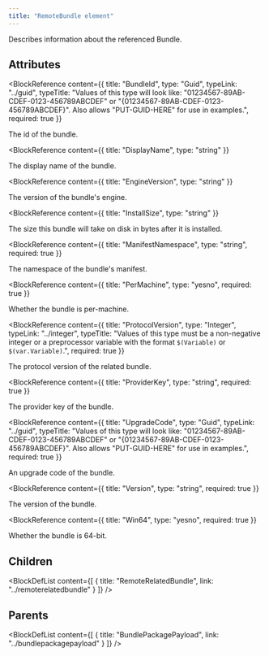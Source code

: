 ```yaml
---
title: "RemoteBundle element"
---
```



Describes information about the referenced Bundle.


## Attributes

<BlockWrapper>

  <BlockReference
    content={{
      title: "BundleId",
      type: "Guid",
      typeLink: "../guid",
      typeTitle: "Values of this type will look like: \"01234567-89AB-CDEF-0123-456789ABCDEF\" or \"{01234567-89AB-CDEF-0123-456789ABCDEF}\". Also allows \"PUT-GUID-HERE\" for use in examples.",
      required: true
    }}
  >
  The id of the bundle.
  </BlockReference>

  <BlockReference
    content={{
      title: "DisplayName",
      type: "string"
    }}
  >
  The display name of the bundle.
  </BlockReference>

  <BlockReference
    content={{
      title: "EngineVersion",
      type: "string"
    }}
  >
  The version of the bundle's engine.
  </BlockReference>

  <BlockReference
    content={{
      title: "InstallSize",
      type: "string"
    }}
  >
  The size this bundle will take on disk in bytes after it is installed.
  </BlockReference>

  <BlockReference
    content={{
      title: "ManifestNamespace",
      type: "string",
      required: true
    }}
  >
  The namespace of the bundle's manifest.
  </BlockReference>

  <BlockReference
    content={{
      title: "PerMachine",
      type: "yesno",
      required: true
    }}
  >
  Whether the bundle is per-machine.
  </BlockReference>

  <BlockReference
    content={{
      title: "ProtocolVersion",
      type: "Integer",
      typeLink: "../integer",
      typeTitle: "Values of this type must be a non-negative integer or a preprocessor variable with the format `$(Variable)` or `$(var.Variable)`.",
      required: true
    }}
  >
  The protocol version of the related bundle.
  </BlockReference>

  <BlockReference
    content={{
      title: "ProviderKey",
      type: "string",
      required: true
    }}
  >
  The provider key of the bundle.
  </BlockReference>

  <BlockReference
    content={{
      title: "UpgradeCode",
      type: "Guid",
      typeLink: "../guid",
      typeTitle: "Values of this type will look like: \"01234567-89AB-CDEF-0123-456789ABCDEF\" or \"{01234567-89AB-CDEF-0123-456789ABCDEF}\". Also allows \"PUT-GUID-HERE\" for use in examples.",
      required: true
    }}
  >
  An upgrade code of the bundle.
  </BlockReference>

  <BlockReference
    content={{
      title: "Version",
      type: "string",
      required: true
    }}
  >
  The version of the bundle.
  </BlockReference>

  <BlockReference
    content={{
      title: "Win64",
      type: "yesno",
      required: true
    }}
  >
  Whether the bundle is 64-bit.
  </BlockReference>

</BlockWrapper>

## Children

<BlockDefList content={[
    {
      title: "RemoteRelatedBundle",
      link: "../remoterelatedbundle"
    }
  ]}
/>

## Parents

<BlockDefList content={[
    {
      title: "BundlePackagePayload",
      link: "../bundlepackagepayload"
    }
  ]}
/>